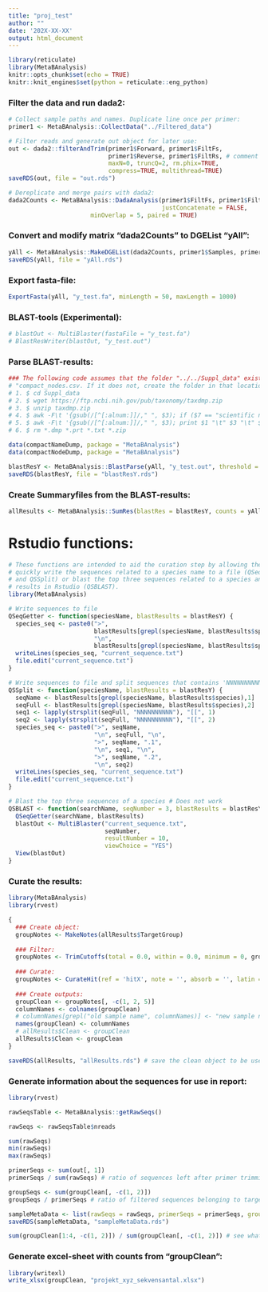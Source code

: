 ```yaml
---
title: "proj_test"
author: ""
date: '202X-XX-XX'
output: html_document
---
```


```r
library(reticulate)
library(MetaBAnalysis)
knitr::opts_chunk$set(echo = TRUE)
knitr::knit_engines$set(python = reticulate::eng_python)
```

### Filter the data and run dada2:
```r
# Collect sample paths and names. Duplicate line once per primer:
primer1 <- MetaBAnalysis::CollectData("../Filtered_data")

# Filter reads and generate out object for later use:
out <- dada2::filterAndTrim(primer1$Forward, primer1$FiltFs, 
                            primer1$Reverse, primer1$FiltRs, # comment out line if running single-ended
                            maxN=0, truncQ=2, rm.phix=TRUE,
                            compress=TRUE, multithread=TRUE)
saveRDS(out, file = "out.rds")

# Dereplicate and merge pairs with dada2:
dada2Counts <- MetaBAnalysis::DadaAnalysis(primer1$FiltFs, primer1$FiltRs, 
                                           justConcatenate = FALSE,
					   minOverlap = 5, paired = TRUE)
```

### Convert and modify matrix "dada2Counts" to DGEList "yAll":
```r
yAll <- MetaBAnalysis::MakeDGEList(dada2Counts, primer1$Samples, primer1$ForwardC)
saveRDS(yAll, file = "yAll.rds")
```

### Export fasta-file:
```r
ExportFasta(yAll, "y_test.fa", minLength = 50, maxLength = 1000)
```

### BLAST-tools (Experimental):
```r
# blastOut <- MultiBlaster(fastaFile = "y_test.fa")
# BlastResWriter(blastOut, "y_test.out")
```

### Parse BLAST-results:
```r
### The following code assumes that the folder "../../Suppl_data" exists and contains the files "compact_names.csv" and
# "compact_nodes.csv. If it does not, create the folder in that location and perform the following:
# 1. $ cd Suppl_data
# 2. $ wget https://ftp.ncbi.nih.gov/pub/taxonomy/taxdmp.zip
# 3. $ unzip taxdmp.zip
# 4. $ awk -F\t '{gsub(/[^[:alnum:]]/," ", $3); if ($7 == "scientific name") {print $1 "\t" $3}}' names.dmp > compact_names.csv
# 5. $ awk -F\t '{gsub(/[^[:alnum:]]/," ", $3); print $1 "\t" $3 "\t" $5}' nodes.dmp > compact_nodes.csv
# 6. $ rm *.dmp *.prt *.txt *.zip

data(compactNameDump, package = "MetaBAnalysis")
data(compactNodeDump, package = "MetaBAnalysis")

blastResY <- MetaBAnalysis::BlastParse(yAll, "y_test.out", threshold = 90)
saveRDS(blastResY, file = "blastResY.rds")
```

### Create Summaryfiles from the BLAST-results:
```r
allResults <- MetaBAnalysis::SumRes(blastRes = blastResY, counts = yAll$counts, taxGroup = "Fish") # Summarize a list of result objects
```

# Rstudio functions:
```r
# These functions are intended to aid the curation step by allowing the user to
# quickly write the sequences related to a species name to a file (QSeqGetter
# and QSSplit) or blast the top three sequences related to a species and View the
# results in Rstudio (QSBLAST).
library(MetaBAnalysis)

# Write sequences to file
QSeqGetter <- function(speciesName, blastResults = blastResY) {
  species_seq <- paste0(">",
                        blastResults[grepl(speciesName, blastResults$species),1],
                        "\n",
                        blastResults[grepl(speciesName, blastResults$species),2])
  writeLines(species_seq, "current_sequence.txt")
  file.edit("current_sequence.txt")
}

# Write sequences to file and split sequences that contains 'NNNNNNNNNN'
QSSplit <- function(speciesName, blastResults = blastResY) {
  seqName <- blastResults[grepl(speciesName, blastResults$species),1]
  seqFull <- blastResults[grepl(speciesName, blastResults$species),2]
  seq1 <- lapply(strsplit(seqFull, "NNNNNNNNNN"), "[[", 1)
  seq2 <- lapply(strsplit(seqFull, "NNNNNNNNNN"), "[[", 2)
  species_seq <- paste0(">", seqName,
                        "\n", seqFull, "\n",
                        ">", seqName, ".1",
                        "\n", seq1, "\n",
                        ">", seqName, ".2",
                        "\n", seq2)
  writeLines(species_seq, "current_sequence.txt")
  file.edit("current_sequence.txt")
}

# Blast the top three sequences of a species # Does not work
QSBLAST <- function(searchName, seqNumber = 3, blastResults = blastResY) {
  QSeqGetter(searchName, blastResults)
  blastOut <- MultiBlaster("current_sequence.txt",
                           seqNumber,
                           resultNumber = 10,
                           viewChoice = "YES")
  View(blastOut)
}
```

### Curate the results:
```r
library(MetaBAnalysis)
library(rvest)

{
  ### Create object:
  groupNotes <- MakeNotes(allResults$TargetGroup)
  
  ### Filter:
  groupNotes <- TrimCutoffs(total = 0.0, within = 0.0, minimum = 0, groupNotes) # trim species based on cutoffs
  
  ### Curate:
  groupNotes <- CurateHit(ref = 'hitX', note = '', absorb = '', latin = '', common = '', rmHit = FALSE, groupNotes)
  
  ### Create outputs:
  groupClean <- groupNotes[, -c(1, 2, 5)]
  columnNames <- colnames(groupClean)
  # columnNames[grepl("old sample name", columnNames)] <- "new sample name"
  names(groupClean) <- columnNames
  # allResults$Clean <- groupClean
  allResults$Clean <- groupClean
}

saveRDS(allResults, "allResults.rds") # save the clean object to be used in the report
```

### Generate information about the sequences for use in report:
```r
library(rvest)

rawSeqsTable <- MetaBAnalysis::getRawSeqs()

rawSeqs <- rawSeqsTable$nreads

sum(rawSeqs)
min(rawSeqs)
max(rawSeqs)

primerSeqs <- sum(out[, 1])
primerSeqs / sum(rawSeqs) # ratio of sequences left after primer trimming and filtration

groupSeqs <- sum(groupClean[, -c(1, 2)])
groupSeqs / primerSeqs # ratio of filtered sequences belonging to target group

sampleMetaData <- list(rawSeqs = rawSeqs, primerSeqs = primerSeqs, groupSeqs = groupSeqs)
saveRDS(sampleMetaData, "sampleMetaData.rds")

sum(groupClean[1:4, -c(1, 2)]) / sum(groupClean[, -c(1, 2)]) # see what percentage of counts the top four species accounts for
```

### Generate excel-sheet with counts from "groupClean":
```r
library(writexl)
write_xlsx(groupClean, "projekt_xyz_sekvensantal.xlsx")
```
